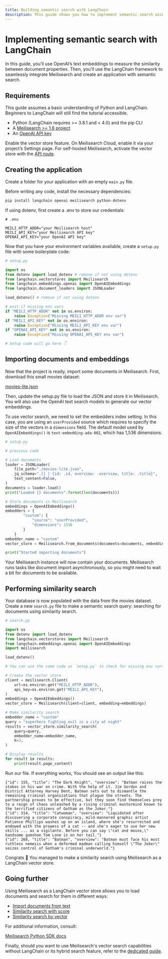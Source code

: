 ```yaml
---
title: Building semantic search with LangChain
description: This guide shows you how to implement semantic search using LangChain and similarity search.
---
```


# Implementing semantic search with LangChain

In this guide, you’ll use OpenAI’s text embeddings to measure the similarity between document properties. Then, you’ll use the LangChain framework to seamlessly integrate Meilisearch and create an application with semantic search.

## Requirements

This guide assumes a basic understanding of Python and LangChain. Beginners to LangChain will still find the tutorial accessible.

- Python (LangChain requires >= 3.8.1 and < 4.0) and the pip CLI
- A [Meilisearch >= 1.6 project](/learn/getting_started/cloud_quick_start)
- An [OpenAI API key](https://platform.openai.com/account/api-keys)


Enable the vector store feature. On Meilisearch Cloud, enable it via your project’s Settings page. For self-hosted Meilisearch, activate the vector store with the [API route](/learn/experimental/vector_search#activate-vector-search).

## Creating the application

Create a folder for your application with an empty `main.py` file.

Before writing any code, install the necessary dependencies:

```bash
pip install langchain openai meilisearch python-dotenv
```

If using dotenv, first create a .env to store our credentials:

```
# .env

MEILI_HTTP_ADDR="your Meilisearch host"
MEILI_API_KEY="your Meilisearch API key"
OPENAI_API_KEY="your OpenAI API key"
```

Now that you have your environment variables available, create a `setup.py` file with some boilerplate code:

```python
# setup.py

import os
from dotenv import load_dotenv # remove if not using dotenv
from langchain.vectorstores import Meilisearch
from langchain.embeddings.openai import OpenAIEmbeddings
from langchain.document_loaders import JSONLoader

load_dotenv() # remove if not using dotenv

# exit if missing env vars
if "MEILI_HTTP_ADDR" not in os.environ:
    raise Exception("Missing MEILI_HTTP_ADDR env var")
if "MEILI_API_KEY" not in os.environ:
    raise Exception("Missing MEILI_API_KEY env var")
if "OPENAI_API_KEY" not in os.environ:
    raise Exception("Missing OPENAI_API_KEY env var")

# Setup code will go here 👇
```

## Importing documents and embeddings

Now that the project is ready, import some documents in Meilisearch. First, download this small movies dataset:

[movies-lite.json](https://gist.github.com/Strift/1524ab5e2015e50bbcb215fb4d950a38)

Then, update the setup.py file to load the JSON and store it in Meilisearch. You will also use the OpenAI text search models to generate our vector embeddings.

To use vector search, we need to set the embedders index setting. In this case, you are using an `userProvided` source which requires to specify the size of the vectors in a `dimensions` field. The default model used by `OpenAIEmbeddings()` is `text-embedding-ada-002`, which has 1,536 dimensions.

```python
# setup.py

# previous code

# Load documents
loader = JSONLoader(
    file_path="./movies-lite.json",
    jq_schema=".[] | {id: .id, overview: .overview, title: .title}",
    text_content=False,
)
documents = loader.load()
print("Loaded {} documents".format(len(documents)))

# Store documents in Meilisearch
embeddings = OpenAIEmbeddings()
embedders = { 
        "custom": {
            "source": "userProvided",
            "dimensions": 1536
        }
    }
embedder_name = "custom" 
vector_store = Meilisearch.from_documents(documents=documents, embedding=embeddings, embedders=embedders, embedder_name=embedder_name)

print("Started importing documents")
```

Your Meilisearch instance will now contain your documents. Meilisearch runs tasks like document import asynchronously, so you might need to wait a bit for documents to be available.

## Performing similarity search

Your database is now populated with the data from the movies dataset. Create a new `search.py` file to make a semantic search query: searching for documents using similarity search.

```python
# search.py

import os
from dotenv import load_dotenv
from langchain.vectorstores import Meilisearch
from langchain.embeddings.openai import OpenAIEmbeddings
import meilisearch

load_dotenv()

# You can use the same code as `setup.py` to check for missing env vars

# Create the vector store
client = meilisearch.Client(
    url=os.environ.get("MEILI_HTTP_ADDR"),
    api_key=os.environ.get("MEILI_API_KEY"),
)
embeddings = OpenAIEmbeddings()
vector_store = Meilisearch(client=client, embedding=embeddings)

# Make similarity search
embedder_name = "custom"
query = "superhero fighting evil in a city at night"
results = vector_store.similarity_search(
    query=query,
    embedder_name=embedder_name,
    k=3,
)

# Display results
for result in results:
    print(result.page_content)
```

Run our file. If everything works, You should see an output like this:

```
{"id": 155, "title": "The Dark Knight", "overview": "Batman raises the stakes in his war on crime. With the help of Lt. Jim Gordon and District Attorney Harvey Dent, Batman sets out to dismantle the remaining criminal organizations that plague the streets. The partnership proves to be effective, but they soon find themselves prey to a reign of chaos unleashed by a rising criminal mastermind known to the terrified citizens of Gotham as the Joker."}
{"id": 314, "title": "Catwoman", "overview": "Liquidated after discovering a corporate conspiracy, mild-mannered graphic artist Patience Phillips washes up on an island, where she's resurrected and endowed with the prowess of a cat -- and she's eager to use her new skills ... as a vigilante. Before you can say \"cat and mouse,\" handsome gumshoe Tom Lone is on her tail."}
{"id": 268, "title": "Batman", "overview": "Batman must face his most ruthless nemesis when a deformed madman calling himself \"The Joker\" seizes control of Gotham's criminal underworld."}
```

Congrats 🎉 You managed to make a similarity search using Meilisearch as a LangChain vector store.

## Going further

Using Meilisearch as a LangChain vector store allows you to load documents and search for them in different ways:

- [Import documents from text](https://python.langchain.com/docs/integrations/vectorstores/meilisearch#adding-text-and-embeddings)
- [Similarity search with score](https://python.langchain.com/docs/integrations/vectorstores/meilisearch#similarity-search-with-score)
- [Similarity search by vector](https://python.langchain.com/docs/integrations/vectorstores/meilisearch#similarity-search-by-vector)

For additional information, consult:

[Meilisearch Python SDK docs](https://python-sdk.meilisearch.com/)

Finally, should you want to use Meilisearch's vector search capabilities without LangChain or its hybrid search feature, refer to the [dedicated guide](/learn/experimental/vector_search).
